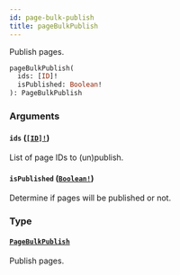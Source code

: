 ```yaml
---
id: page-bulk-publish
title: pageBulkPublish
---
```


Publish pages.

```graphql
pageBulkPublish(
  ids: [ID]!
  isPublished: Boolean!
): PageBulkPublish

```

### Arguments

#### `ids` ([`[ID]!`](/developer/api-reference/scalars/id.mdx))

List of page IDs to (un)publish.

#### `isPublished` ([`Boolean!`](/developer/api-reference/scalars/boolean.mdx))

Determine if pages will be published or not.

### Type

#### [`PageBulkPublish`](/developer/api-reference/objects/page-bulk-publish.mdx)

Publish pages.

